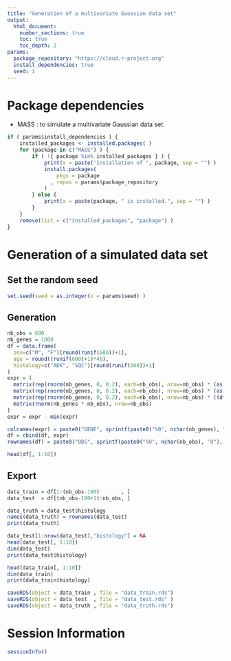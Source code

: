 ```yaml
---
title: "Generation of a multivariate Gaussian data set"
output:
  html_document:
    number_sections: true
    toc: true
    toc_depth: 2
params:
  package_repository: "https://cloud.r-project.org"
  install_dependencies: true
  seed: 1
---
```


# Package dependencies

- MASS : to simulate a multivariate Gaussian data set.

```r
if ( params$install_dependencies ) {
    installed_packages <- installed.packages( )
    for (package in c("MASS") ) {
        if ( !{ package %in% installed_packages } ) {
            print(x = paste("Installation of ", package, sep = "") )
            install.packages(
                pkgs = package
              , repos = params$package_repository
            )
        } else {
            print(x = paste(package, " is installed.", sep = "") )
        }
    }
    remove(list = c("installed_packages", "package") )
}
```

# Generation of a simulated data set

## Set the random seed

```r
set.seed(seed = as.integer(x = params$seed) )
```

## Generation

```r
nb_obs = 600
nb_genes = 1000
df = data.frame(
  sex=c("M", "F")[round(runif(600))+1],
  age = round((runif(600)+1)*40),
  histology=c("ADK", "SQC")[round(runif(600))+1]
)
expr = (
  matrix(rep(rnorm(nb_genes, 0, 0.2), each=nb_obs), nrow=nb_obs) * (as.numeric(df$histology) - 1) +
  matrix(rep(rnorm(nb_genes, 0, 0.2), each=nb_obs), nrow=nb_obs) * (as.numeric(df$sex) - 1)      +
  matrix(rep(rnorm(nb_genes, 0, 0.2), each=nb_obs), nrow=nb_obs) * ((df$age>60) +0)              +
  matrix(rnorm(nb_genes * nb_obs), nrow=nb_obs)
)
expr = expr - min(expr)

colnames(expr) = paste0("GENE", sprintf(paste0("%0", nchar(nb_genes), "d"), 1:nb_genes))
df = cbind(df, expr)
rownames(df) = paste0("OBS", sprintf(paste0("%0", nchar(nb_obs), "d"), 1:nb_obs))

head(df[, 1:10])
```

## Export

``` r
data_train = df[1:(nb_obs-100)       , ]
data_test  = df[(nb_obs-100+1):nb_obs, ]

data_truth = data_test$histology
names(data_truth) = rownames(data_test)
print(data_truth)

data_test[1:nrow(data_test),"histology"] = NA
head(data_test[, 1:10])
dim(data_test)
print(data_test$histology)

head(data_train[, 1:10])
dim(data_train)
print(data_train$histology)

saveRDS(object = data_train , file = "data_train.rds")
saveRDS(object = data_test  , file = "data_test.rds" )
saveRDS(object = data_truth , file = "data_truth.rds")
```






# Session Information

```r
sessionInfo()
```



